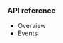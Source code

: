 <PlatformWrapper platform="linux-cpp">

### API reference

- <Link to="https://docs.agora.io/cn/RTSA/API%20Reference/rtsa_c/index.html">Overview</Link>

- <Link to="https://docs.agora.io/cn/RTSA/API%20Reference/rtsa_c/structagora__rtc__event__handler__t.html">Events</Link>


</PlatformWrapper>